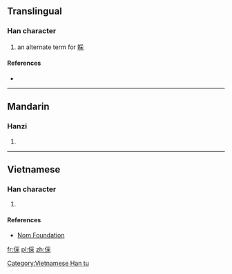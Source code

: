==Translingual==

===Han character===
{{Han char|rn=9|rad=人|as=08|sn=10|four=|canj=人月木 (OBD)|ids=⿰[[亻]][[采]]}}

# an alternate term for [[睬]]

====References====
* {{Han ref|kx=0109.171|dkj=00822|dj=0233.030|hdz=10181.030|uh=5038|ud=20536}}

----

==Mandarin==

===Hanzi===
{{cmn-hanzi|pin=[[cǎi]] ([[cai3]])|wg=ts'ai<sup>3</sup>}}

# {{defn|lang=cmn|sort=人08}}

----

==Vietnamese==

===Han character===
{{vi-hantu|[[thái]]|rs=人08}}

# {{defn|lang=vi|sort=人08}}

====References====
*[http://nomfoundation.org/common/nom_details.php?codepoint=5038 Nom Foundation]

[[Category:Vietnamese Han tu]]

[[fr:倸]]
[[pl:倸]]
[[zh:倸]]